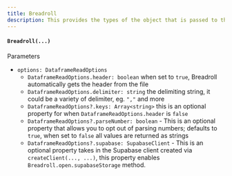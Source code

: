 ```yaml
---
title: Breadroll
description: This provides the types of the object that is passed to the constructor as an argument/parameter
---
```


#### `Breadroll(...)`

Parameters

- `options: DataframeReadOptions`
  - `DataframeReadOptions.header: boolean` when set to `true`, Breadroll automatically gets the header from the file
  - `DataframeReadOptions.delimiter: string` the delimiting string, it could be a variety of delimiter, eg. `","` and more
  - `DataframeReadOptions?.keys: Array<string>` this is an optional property for when `DataframeReadOptions.header` is `false`
  - `DataframeReadOptions?.parseNumber: boolean` - This is an optional property that allows you to opt out of parsing numbers; defaults to `true`, when set to `false` all values are returned as strings
  - `DataframeReadOptions?.supabase: SupabaseClient` - This is an optional property takes in the Supabase client created via `createClient(..., ...)`, this property enables `Breadroll.open.supabaseStorage` method.
